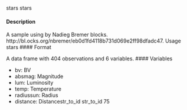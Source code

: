 stars
stars

#### Description 

A sample using by Nadieg Bremer blocks. http://bl.ocks.org/nbremer/eb0d1fd4118b731d069e2ff98dfadc47.
Usage
stars
#### Format

A data frame with 404 observations and 6 variables.
#### Variables 

* bv: BV
* absmag: Magnitude
* lum: Luminosity
* temp: Temperature
* radiussun: Radius
* distance: Distancestr_to_id
str_to_id
75
